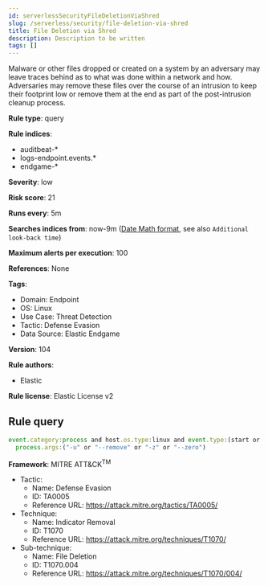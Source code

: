 ```yaml
---
id: serverlessSecurityFileDeletionViaShred
slug: /serverless/security/file-deletion-via-shred
title: File Deletion via Shred
description: Description to be written
tags: []
---
```


<div id="file-deletion-via-shred"></div>

Malware or other files dropped or created on a system by an adversary may leave traces behind as to what was done within a network and how. Adversaries may remove these files over the course of an intrusion to keep their footprint low or remove them at the end as part of the post-intrusion cleanup process.

**Rule type**: query

**Rule indices**: 

* auditbeat-*
* logs-endpoint.events.*
* endgame-*

**Severity**: low

**Risk score**: 21

**Runs every**: 5m

**Searches indices from**: now-9m ([Date Math format](((ref))/common-options.html#date-math), see also <DocLink id="serverlessSecurityRulesUiCreate" section="set-the-rules-schedule">`Additional look-back time`</DocLink>)

**Maximum alerts per execution**: 100

**References**: None

**Tags**: 

* Domain: Endpoint
* OS: Linux
* Use Case: Threat Detection
* Tactic: Defense Evasion
* Data Source: Elastic Endgame

**Version**: 104

**Rule authors**: 

* Elastic

**Rule license**: Elastic License v2

## Rule query

```js
event.category:process and host.os.type:linux and event.type:(start or process_started) and process.name:shred and
  process.args:("-u" or "--remove" or "-z" or "--zero")

```

**Framework**: MITRE ATT&CK<sup>TM</sup>

* Tactic:
    * Name: Defense Evasion
    * ID: TA0005
    * Reference URL: https://attack.mitre.org/tactics/TA0005/
* Technique:
    * Name: Indicator Removal
    * ID: T1070
    * Reference URL: https://attack.mitre.org/techniques/T1070/
* Sub-technique:
    * Name: File Deletion
    * ID: T1070.004
    * Reference URL: https://attack.mitre.org/techniques/T1070/004/

